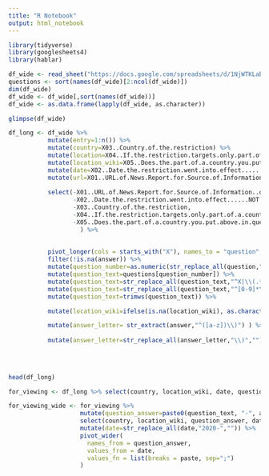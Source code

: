 ```yaml
---
title: "R Notebook"
output: html_notebook
---
```



```r
library(tidyverse)
library(googlesheets4)
library(hablar)

df_wide <- read_sheet("https://docs.google.com/spreadsheets/d/1NjWTKLaBB_CrTZPGhLUHpawj2z250Lub4wmz7Zs0_cE/edit?usp=sharing")
questions <- sort(names(df_wide)[2:ncol(df_wide)])
dim(df_wide)
df_wide <- df_wide[,sort(names(df_wide))]
df_wide <- as.data.frame(lapply(df_wide, as.character))


```

```R
glimpse(df_wide)

df_long <- df_wide %>%
           mutate(entry=1:n()) %>%
           mutate(country=X03..Country.of.the.restriction) %>%
           mutate(location=X04..If.the.restriction.targets.only.part.of.a.country...what.is.the.name.of.that.part...examples..California.......Hubei.province.......New.Rochelle..New.York......Alameda.County..California...Marin.County..California...) %>%
           mutate(location_wiki=X05..Does.the.part.of.a.country.you.put.above.in.question.4.have.a.wikipedia.article.about.it...find.and.paste.the.URL.here.) %>%
           mutate(date=X02..Date.the.restriction.went.into.effect......NOT.the.date.of.the.article......if.multiple.restrictions.with.DIFFERENT.dates.then.submit.different.reports.for.each.date.) %>%
           mutate(url=X01..URL.of.News.Report.for.Source.of.Information..only.directly.links.to.reputable.news.sources...no.rumors..reddit.pages..or.tweets.) %>%
  
           select(-X01..URL.of.News.Report.for.Source.of.Information..only.directly.links.to.reputable.news.sources...no.rumors..reddit.pages..or.tweets.,
                  -X02..Date.the.restriction.went.into.effect......NOT.the.date.of.the.article......if.multiple.restrictions.with.DIFFERENT.dates.then.submit.different.reports.for.each.date.,
                  -X03..Country.of.the.restriction,
                  -X04..If.the.restriction.targets.only.part.of.a.country...what.is.the.name.of.that.part...examples..California.......Hubei.province.......New.Rochelle..New.York......Alameda.County..California...Marin.County..California...,
                  -X05..Does.the.part.of.a.country.you.put.above.in.question.4.have.a.wikipedia.article.about.it...find.and.paste.the.URL.here.
                    ) %>%
  
  
           pivot_longer(cols = starts_with("X"), names_to = "question", values_to = "answer") %>%
           filter(!is.na(answer)) %>%
           mutate(question_number=as.numeric(str_replace_all(question,"[^0-9]",""))) %>%
           mutate(question_text=questions[question_number]) %>%
           mutate(question_text=str_replace_all(question_text,"^X|\\(.*?$","")) %>%
           mutate(question_text=str_replace_all(question_text,"^[0-9]*\\)","")) %>%
           mutate(question_text=trimws(question_text)) %>%

           mutate(location_wiki=ifelse(is.na(location_wiki), as.character(location), as.character(location_wiki)) ) %>%

           mutate(answer_letter= str_extract(answer,"^([a-z])\\)") ) %>%
  
           mutate(answer_letter=str_replace_all(answer_letter,"\\)","")) 
  
           
  

head(df_long)

```

```r

for_viewing <- df_long %>% select(country, location_wiki, date, question_text, answer, url, answer_letter) %>% arrange(country, location_wiki, date, question_text)

```

```r

for_viewing_wide <- for_viewing %>% 
                    mutate(question_answer=paste0(question_text, "-", answer_letter)) %>% filter(!is.na(answer_letter)) %>% 
                    select(country, location_wiki, question_answer, date)  %>%
                    mutate(date=str_replace_all(date,"2020-","")) %>%
                    pivot_wider(
                      names_from = question_answer,
                      values_from = date,
                      values_fn = list(breaks = paste, sep=";")
                    )
```